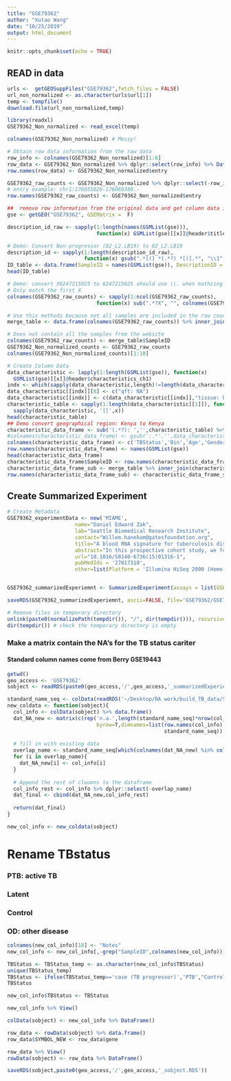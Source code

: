 ```yaml
---
title: "GSE79362"
author: "Xutao Wang"
date: "10/25/2019"
output: html_document
---
```


```r
knitr::opts_chunk$set(echo = TRUE)
```


## READ in data
```r
urls <-  getGEOSuppFiles("GSE79362",fetch_files = FALSE)
url_non_normalized <- as.character(urls$url[1])
temp <- tempfile()
download.file(url_non_normalized,temp)

library(readxl)
GSE79362_Non_normalized <- read_excel(temp)

colnames(GSE79362_Non_normalized) # Messy!

# Obtain row data information from the raw data
row_info <- colnames(GSE79362_Non_normalized)[1:6]
row_data <- GSE79362_Non_normalized %>% dplyr::select(row_info) %>% DataFrame()
row.names(row_data) <- GSE79362_Non_normalized$entry

GSE79362_raw_counts <- GSE79362_Non_normalized %>% dplyr::select(-row_info) %>% data.frame()
# entry example: chr1:176055026-176069380.-
row.names(GSE79362_raw_counts) <- GSE79362_Non_normalized$entry
```

```r
##  remove row information from the original data and get column data information
gse <- getGEO("GSE79362", GSEMatrix =  F)

description_id_raw <- sapply(1:length(names(GSMList(gse))), 
                             function(x) GSMList(gse)[[x]]@header$title)

# Demo: Convert Non-progressor (82_L2.LB19) to 82_L2.LB19
description_id <- sapply(1:length(description_id_raw), 
                         function(x) gsub(".*[(] *(.*?) *[)].*", "\\1", description_id_raw[x]))
ID_table <- data.frame(SampleID = names(GSMList(gse)), DescriptionID = description_id)
head(ID_table)
```

```r
# Demo: convert X6247215025 to 6247215025 should use \\. when mathcing . 
# Only match the first X
colnames(GSE79362_raw_counts) <- sapply(1:ncol(GSE79362_raw_counts), 
                             function(x) sub(".*?X", "", colnames(GSE79362_raw_counts)[x]))

# Use this methods because not all samples are included in the raw counts
merge_table <- data.frame(colnames(GSE79362_raw_counts)) %>% inner_join(ID_table, by=c('colnames.GSE79362_raw_counts.'='DescriptionID'))

# Does not contain all the samples from the website
colnames(GSE79362_raw_counts) <- merge_table$SampleID
GSE79362_Non_normalized_counts <- GSE79362_raw_counts
colnames(GSE79362_Non_normalized_counts)[1:10]
```


```r
# Create Column Data
data_characteristic <- lapply(1:length(GSMList(gse)), function(x)  
  GSMList(gse)[[x]]@header$characteristics_ch1)
indx <- which(sapply(data_characteristic,length)!=length(data_characteristic[[1]]))
data_characteristic[[indx]][8] <- c("qft: NA") 
data_characteristic[[indx]] <- c(data_characteristic[[indx]],"tissue: blood") 
characteristic_table <- sapply(1:length(data_characteristic[[1]]), function(x) 
  sapply(data_characteristic, '[[',x)) 
head(characteristic_table)
## Demo convert geographical region: Kenya to Kenya
characteristic_data_frame <- sub('(.*?): ','',characteristic_table) %>% data.frame()
#colnames(characteristic_data_frame) <- gsub(':.*','',data_characteristic[[1]])
colnames(characteristic_data_frame) <- c('TBStatus','Bin','Age','Gender','Ethnicity','PreviousTB','TST','QFT','Tissue')
row.names(characteristic_data_frame) <- names(GSMList(gse)) 
head(characteristic_data_frame)
characteristic_data_frame$SampleID <- row.names(characteristic_data_frame)
characteristic_data_frame_sub <- merge_table %>% inner_join(characteristic_data_frame, by=c('SampleID'='SampleID'))
row.names(characteristic_data_frame_sub) <- characteristic_data_frame_sub$SampleID

```

## Create Summarized Experiment
```r
# Create Metadata
GSE79362_experimentData <- new('MIAME',
                      name="Daniel Edward Zak",
                      lab="Seattle Biomedical Research Institute",
                      contact="Willem.hanekom@gatesfoundation.org",
                      title="A blood RNA signature for tuberculosis disease risk: a prospective cohort study.",
                      abstract="In this prospective cohort study, we followed up healthy, South African adolescents aged 12–18 years from the adolescent cohort study (ACS) who were infected with M tuberculosis for 2 years. We collected blood samples from study participants every 6 months and monitored the adolescents for progression to tuberculosis disease. ",
                      url="10.1016/S0140-6736(15)01316-1",
                      pubMedIds = '27017310',
                      other=list(Platform = 'Illumina HiSeq 2000 (Homo sapiens): GPL11154'))


GSE79362_summarizedExperiemnt <- SummarizedExperiment(assays = list(GSE79362_Non_normalized_counts= as.matrix(GSE79362_Non_normalized_counts)), colData = characteristic_data_frame_sub, rowData = row_data, metadata = list(GSE79362_experimentData)); GSE79362_summarizedExperiemnt

```

```r
saveRDS(GSE79362_summarizedExperiemnt, ascii=FALSE, file='GSE79362/GSE79362_summarizedExperiemnt.RDS')

# Remove files in temporary directory
unlink(paste0(normalizePath(tempdir()), "/", dir(tempdir())), recursive = TRUE)
dir(tempdir()) # check the temporary directory is empty
```

### Make a matrix contain the NA's for the TB status cariter
#### Standard column names come from Berry GSE19443
```r
getwd()
geo_access <- 'GSE79362'
sobject <- readRDS(paste0(geo_access,'/',geo_access,'_summarizedExperiemnt.RDS'))
```

```r
standard_name_seq <- colData(readRDS('~/Desktop/RA work/build_TB_data/Signatures/Berry/GSE19443/GSE19443_summarizedExperiemnt.RDS')) %>% data.frame() %>% colnames
new_coldata <- function(sobject){
  col_info <- colData(sobject) %>% data.frame()
  dat_NA_new <- matrix(c(rep('n.a.',length(standard_name_seq)*nrow(col_info))),ncol=length(standard_name_seq),
                             byrow=T,dimnames=list(row.names(col_info),
                                                   standard_name_seq)) %>% data.frame()
  
  # fill in with existing data
  overlap_name <- standard_name_seq[which(colnames(dat_NA_new) %in% colnames(col_info))]
  for (i in overlap_name){
    dat_NA_new[i] <- col_info[i]
  }
  
  # Append the rest of cloumns to the dataframe
  col_info_rest <- col_info %>% dplyr::select(-overlap_name)
  dat_final <- cbind(dat_NA_new,col_info_rest)
  
  return(dat_final)
}

new_col_info <- new_coldata(sobject)

```

# Rename TBstatus
### PTB: active TB
### Latent
### Control
### OD: other disease
```r
colnames(new_col_info)[18] <- "Notes"
new_col_info <- new_col_info[,-grep("SampleID",colnames(new_col_info))]

TBStatus <- TBStatus_temp <- as.character(new_col_info$TBStatus)
unique(TBStatus_temp)
TBStatus <- ifelse(TBStatus_temp=='case (TB progressor)','PTB',"Control")
TBStatus

new_col_info$TBStatus <- TBStatus

new_col_info %>% View()

colData(sobject) <- new_col_info %>% DataFrame()

row_data <- rowData(sobject) %>% data.frame()
row_data$SYMBOL_NEW <- row_data$gene

row_data %>% View()
rowData(sobject) <- row_data %>% DataFrame()

saveRDS(sobject,paste0(geo_access,'/',geo_access,'_sobject.RDS'))


```



